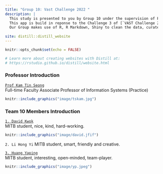 ```yaml
---
title: "Group 10: Vast Challenge 2022 "
description: |
  This study is presented to you by Group 10 under the supervision of Professor Kam.  
  This app is build in reponse to the Challenge 3 of [`VAST Challenge 2022`](https://vast-challenge.github.io/2022/), Economic considers the financial health of the city.  
  Our Group makes use of R, R Markdown, Shiny to clean the data, curate the graphs and create the user interaction interface. 
  
site: distill::distill_website
---
```


```r
knitr::opts_chunk$set(echo = FALSE)

# Learn more about creating websites with Distill at:
# https://rstudio.github.io/distill/website.html

```

### Professor Introduction

[`Prof Kam Tin Seong`](https://faculty.smu.edu.sg/profile/kam-tin-seong-486)  
Full-time Faculty
Associate Professor of Information Systems (Practice)

```r
knitr::include_graphics("image/tskam.jpg")
```

### Team 10 Members Introduction 

[`1. David Kwok`](https://www.linkedin.com/in/david-kwok-b528b79a/)  
MITB student, nice, kind, hard-working. 

```r
knitr::include_graphics("image/david.jfif")
```

`2. Li Hong Yi` 
MITB student, smart, friendly and creative. 


[`3. Huang Yaping`](https://www.linkedin.com/in/huang-yp/)  
MITB student, interesting, open-minded, team-player. 

```r
knitr::include_graphics("image/yp.jpeg")
```
